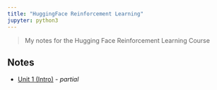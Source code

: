 ```yaml
---
title: "HuggingFace Reinforcement Learning"
jupyter: python3
---
```

> My notes for the Hugging Face Reinforcement Learning Course

## Notes

* [Unit 1 (Intro)](unit1.qmd) - _partial_
